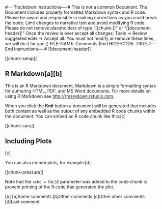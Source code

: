#----Trackdown Instructions----#
This is not a common Document. The Document includes properly formatted Markdown syntax and R code. Please be aware and responsible in making corrections as you could break the code. Limit changes to narrative text and avoid modifying R code.
Please do not remove placeholders of type "[[chunk-<name>]]" or "[[document-header]]"
Once the review is over accept all changes: Tools -> Review suggested edits -> Accept all.
You must not modify or remove these lines, we will do it for you ;)
FILE-NAME: Comments.Rmd
HIDE-CODE: TRUE
#----End Instructions----#
[[document-header]]


[[chunk-setup]]


## R Markdown[a][b]


This is an R Markdown document. Markdown is a simple formatting syntax for authoring HTML, PDF, and MS Word documents. For more details on using R Markdown see <http://rmarkdown.rstudio.com>.


When you click the **Knit** button a document will be generated that includes both content as well as the output of any embedded R code chunks within the document. You can embed an R code chunk like this:[c]


[[chunk-cars]]


## Including Plots


[c]


You can also embed plots, for example:[d]


[[chunk-pressure]]


Note that the `echo = FALSE` parameter was added to the code chunk to prevent printing of the R code that generated the plot.


[b]
[a]Some comments
[b]Other comments
[c]Other other comments
[d]Last comment
